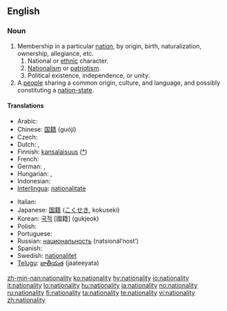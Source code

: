 ==English==

===Noun===
{{en-noun|nationalit|ies}}

# Membership in a particular [[nation]], by origin, birth, naturalization, ownership, allegiance, etc.
## National or [[ethnic]] character.
## [[nationalism|Nationalism]] or [[patriotism]].
## Political existence, independence, or unity.
# A [[people]] sharing a common origin, culture, and language, and possibly constituting a [[nation-state]].

====Translations====
{{trans-top|citizenship}}
* Arabic: {{Arab|[[جنسية]]}} {{IPAchar|(jensíya)}} {{f}}
* Chinese: [[国籍]] (guójí)
* Czech: {{t-|cs|národnost|f}}
* Dutch: {{t-|nl|nationaliteit|f}}, {{t+|nl|staatsburgerschap|n}}
* Finnish: [[kansalaisuus]] {{f}} ([[:fi:kansalaisuus|*]])
* French: {{t+|fr|nationalité|f}}
* German: {{t-|de|Nationalität|f}}, {{t-|de|Staatsbürgerschaft|f}}
* Hungarian: {{t+|hu|nemzetiség}}, {{t+|hu|állampolgárság}}
* Indonesian: {{t-|id|kewarganegaraan|xs=Indonesian}}
* [[Interlingua]]: [[nationalitate]]
{{trans-mid}}
* Italian: {{t+|it|nazionalità|f}}
* Japanese: [[国籍]] ([[こくせき]], kokuseki)
* Korean: [[국적]] [國籍] (gukjeok)
* Polish: {{t+|pl|narodowość|f}}
* Portuguese: {{t+|pt|nacionalidade|f}}
* Russian: [[национальность]] (natsionál’nost’) {{f}}
* Spanish: {{t+|es|nacionalidad|f}}
* Swedish: [[nationalitet]] {{c}}
* [[Telugu]]: [[జాతీయత]] (jaateeyata)
{{trans-bottom}}

[[zh-min-nan:nationality]]
[[ko:nationality]]
[[hy:nationality]]
[[io:nationality]]
[[it:nationality]]
[[lo:nationality]]
[[hu:nationality]]
[[ja:nationality]]
[[no:nationality]]
[[ru:nationality]]
[[fi:nationality]]
[[ta:nationality]]
[[te:nationality]]
[[vi:nationality]]
[[zh:nationality]]